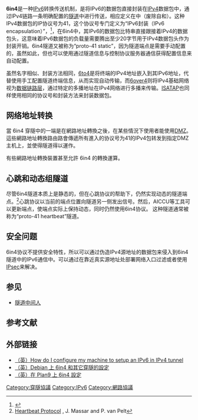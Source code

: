 {{noteTA
|G1=IT
}}
'''6in4'''是一种[[IPv6|IPv6]]转换传送机制，是将IPv6的数据包直接封装在[[IPv4|IPv4]]数据包中，通过IPv4链路一条明确配置的[[隧道协议|隧道]]中进行传送，相应定义在{{RFC|4213}}中（废除自{{RFC|2893}}和{{RFC|1933}}）。这种IPv4数据包的IP协议号为41，这个协议号专门定义为“IPv6封装（IPv6 encapsulation）”，<ref>{{cite web |url=http://www.iana.org/assignments/protocol-numbers/protocol-numbers.xml |title=Protocol Numbers |accessdate=2018-05-29 |archive-date=2010-05-29 |archive-url=https://web.archive.org/web/20100529122930/http://www.iana.org/assignments/protocol-numbers/protocol-numbers.xml |dead-url=no }}</ref>，在6in4中，其IPv6的数据包比特串直接跟接着IPv4的数据包头，这意味着IPv6数据包的负载量需要腾出至少20字节用于IPv4数据包头作为封装开销。6in4隧道又被称为“proto-41 static”，因为隧道端点是需要手动配置的，虽然如此，但也可以使用{{tsl|en|AICCU|AICCU}}通过隧道信息与控制协议服务器通信获得配置信息来自动配置。

虽然名字相似、封装方法相同，[[6to4|6to4]]是将终端的IPv4地址嵌入到其IPv6地址，代替使用手工配置隧道终端信息，从而实现自动传输，而[[6over4|6over4]]则将IPv4基础网络视为[[数据链路层|数据链路层]]，通过特定的多播地址在IPv4网络进行多播来传输。[[ISATAP|ISATAP]]也同样使用相同的协议号和封装方法来封装数据包。

==网络地址转换==
當 6in4 穿隧中的一端是在網路地址轉換之後，在某些情況下使用者能使用[[DMZ|DMZ]]。這些網路地址轉換路由路會傳遞所有進入的协议号为41的IPv4包转发到指定DMZ主机上，並使得隧道得以運作。

有些網路地址轉換裝置甚至允許 6in4 的轉換運算。

==心跳和动态组隧道==
尽管6in4隧道本质上是静态的，但在心跳协议的帮助下，仍然实现动态的隧道端点。<ref name=heartbeat>[http://www.sixxs.net/tools/heartbeat/ Heartbeat Protocol] {{Wayback|url=http://www.sixxs.net/tools/heartbeat/ |date=20090225073512 }}, J. Massar and P. van Pelt</ref>心跳协议以当前的端点位置向隧道另一侧发出信号。然后，AICCU等工具可以更新端点，使端点实际上保持动态，同时仍然使用6in4协议。 这种隧道通常被称为“proto-41 heartbeat”隧道。

==安全问题==
6in4协议不提供安全特性，所以可以通过伪造IPv4源地址的数据包来侵入到6in4隧道中的IPv6通信中。可以通过在靠近真实源地址处部署网络入口过滤或者使用[[IPsec|IPsec]]来解决。

==参见==
*[[隧道中间人|隧道中间人]]

==参考文献==
{{reflist}}

==外部链接==
*[http://www.sixxs.net/faq/connectivity/?faq=ossetup （英）How do I configure my machine to setup an IPv6 in IPv4 tunnel]{{Wayback|url=http://www.sixxs.net/faq/connectivity/?faq=ossetup |date=20090329044650 }}
*[http://wiki.debian.org/DebianIPv6 （英）Debian 上 6in4 和其它穿隧的設定]{{Wayback|url=http://wiki.debian.org/DebianIPv6 |date=20090120230756 }}
*[https://web.archive.org/web/20160304003845/http://www.cs.bell-labs.com/magic/man2html/8/6in4 （英）在 Plan9 上 6in4 設定]

{{IPv6}}
[[Category:穿隧協議|Category:穿隧協議]]
[[Category:IPv6|Category:IPv6]]
[[Category:網路協議|Category:網路協議]]